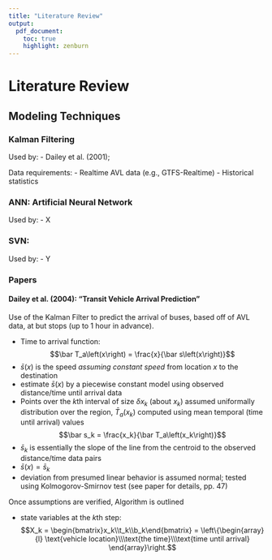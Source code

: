 ```yaml
---
title: "Literature Review"
output:
  pdf_document:
    toc: true
    highlight: zenburn
---
```


# Literature Review

## Modeling Techniques

### Kalman Filtering

Used by:
- Dailey et al. (2001);

Data requirements:
- Realtime AVL data (e.g., GTFS-Realtime)
- Historical statistics


### ANN: Artificial Neural Network

Used by:
- X



### SVN:

Used by:
- Y


### Papers

#### Dailey et al. (2004): "Transit Vehicle Arrival Prediction"

Use of the Kalman Filter to predict the arrival of buses, based off of AVL data, at but stops (up to 1 hour in advance).

- Time to arrival function:
$$\bar T_a\left(x\right) = \frac{x}{\bar s\left(x\right)}$$
- $\bar s\left(x\right)$ is the speed _assuming constant speed_ from location $x$ to the destination
- estimate $\bar s\left(x\right)$ by a piecewise constant model using observed distance/time until arrival data
- Points over the $k$th interval of size $\delta x_k$ (about $x_k$) assumed uniformally distribution over the region, $\bar T_a\left(x_k\right)$ computed using mean temporal (time until arrival) values
$$\bar s_k = \frac{x_k}{\bar T_a\left(x_k\right)}$$
- $\bar s_k$ is essentially the slope of the line from the centroid to the observed distance/time data pairs
- $\bar s\left(x\right) = \bar s_k$
- deviation from presumed linear behavior is assumed normal; tested using Kolmogorov-Smirnov test (see paper for details, pp. 47)

Once assumptions are verified, Algorithm is outlined

- state variables at the $k$th step:
$$X_k = \begin{bmatrix}x_k\\t_k\\b_k\end{bmatrix} = \left\{\begin{array}{l}
\text{vehicle location}\\\text{the time}\\\text{time until arrival}
\end{array}\right.$$
